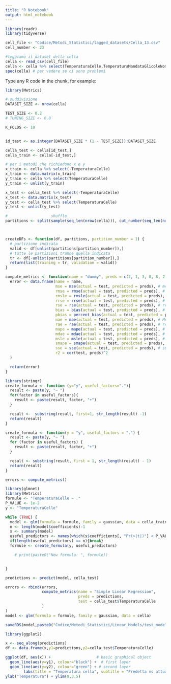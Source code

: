 ```yaml
---
title: "R Notebook"
output: html_notebook
---
```



```r
library(readr)
library(tidyverse)

cell_file <- "Codice/Metodi_Statistici/lagged_datasets/Cella_13.csv"
cell_number <- 23

#leggiamo il dataset della cella
cella <- read_csv(cell_file)
cella <- cella %>% select(TemperaturaCelle,TemperaturaMandataGlicoleNominale, starts_with("TemperaturaCelleP"))
spec(cella) # per vedere se ci sono problemi
```


Type any R code in the chunk, for example:
```r
library(Metrics)

# suddivisione
DATASET_SIZE <- nrow(cella)

TEST_SIZE <- 0.2
# TUNING_SIZE <- 0.8

K_FOLDS <- 10


id_test <- as.integer(DATASET_SIZE * (1 - TEST_SIZE)):DATASET_SIZE

cella_test <- cella[id_test,]
cella_train <- cella[-id_test,]

# per i metodi che richiedono x e y
x_train <- cella %>% select(-TemperaturaCelle)
x_train <- data.matrix(x_train)
y_train <- cella %>% select(TemperaturaCelle)
y_train <- unlist(y_train)

x_test <- cella_test %>% select(-TemperaturaCelle)
x_test <- data.matrix(x_test)
y_test <- cella_test %>% select(TemperaturaCelle)
y_test <- unlist(y_test)

#                   shuffle
partitions <- split(sample(seq_len(nrow(cella))), cut_number(seq_len(nrow(cella)), K_FOLDS, labels = FALSE))



createDFs <- function(df, partitions, partition_number = 1) {
  # partizione indicata
  valid <- df[unlist(partitions[partition_number]),]
  # tutte le partizioni tranne quella indicata
  tr <- df[-unlist(partitions[partition_number]),]
  return(list(training = tr, validation = valid))
}

compute_metrics <- function(name = "dummy", preds = c(2, 1, 3, 8, 8, 2, 3, 6), test = c(7, 3, 4, 5, 6, 8, 5, 6)) {
  error <- data.frame(name = name,
                      mse = mse(actual = test, predicted = preds), # mean square error
                      rmse = rmse(actual = test, predicted = preds), # root mean square error
                      rmsle = rmsle(actual = test, predicted = preds), # root mean square log error
                      rrse = rrse(actual = test, predicted = preds), # root relative square error
                      rse = rse(actual = test, predicted = preds), # relative square error
                      bias = bias(actual = test, predicted = preds), # bias del modello
                      pbias = percent_bias(actual = test, predicted = preds), # percent bias
                      mae = mae(actual = test, predicted = preds), # Mean Absolute Error
                      rae = rae(actual = test, predicted = preds), # relative absolute error
                      mape = mape(actual = test, predicted = preds), # Mean Absolute Percentage Error
                      mdae = mdae(actual = test, predicted = preds), # Median Absolute Different Error
                      msle = msle(actual = test, predicted = preds), # Mean Squared Log Error
                      smape = smape(actual = test, predicted = preds), #symmetric mean absolute percentage error
                      sse = sse(actual = test, predicted = preds), # sum of the squared differences between two numeric vectors
                      r2 = cor(test, preds)^2
  )

  return(error)
}

library(stringr)
create_formula <- function (y="y", useful_factors="."){
  result <- paste(y, "~ ")
  for(factor in useful_factors){
    result <- paste(result, factor, "+")
  }

  result <-  substring(result, first=1, str_length(result) -1)
  return(result)
}

create_formula <- function(y = "y", useful_factors = ".") {
  result <- paste(y, "~ ")
  for (factor in useful_factors) {
    result <- paste(result, factor, "+")
  }

  result <- substring(result, first = 1, str_length(result) - 1)
  return(result)
}

errors <- compute_metrics()
```

```r
library(glmnet)
library(Metrics)
formule <- "TemperaturaCelle ~ ."
P_VALUE <- 1e-2
y <- "TemperaturaCelle"

while (TRUE) {
  model <- glm(formula = formule, family = gaussian, data = cella_train)
  n <- length(model$coefficients)-1
  s <- summary(model)
  useful_predictors <- names(which(s$coefficients[, "Pr(>|t|)"] < P_VALUE)[-1]) # -1 per l-intercept
  if(length(useful_predictors) == n){break}
  formule <- create_formula(y, useful_predictors)

    # print(paste0("New formula: ", formule))


}

predictions <- predict(model, cella_test)

errors <- rbind(errors,
                compute_metrics(name = "Simple Linear Regression",
                                preds = predictions,
                                test = cella_test$TemperaturaCelle
                )
)
model <- glm(formula = formule, family = gaussian, data = cella)
```
```r
saveRDS(model,paste0("Codice/Metodi_Statistici/Linear_Models/test_modello_semplice_cella_", cell_number,".rds"))
```

```r
library(ggplot2)

x <- seq_along(predictions)
df <- data.frame(x,y1=predictions,y2=cella_test$TemperaturaCelle)

ggplot(df, aes(x)) +                    # basic graphical object
  geom_line(aes(y=y1), colour="black") +  # first layer
  geom_line(aes(y=y2), colour="green") + # second layer
        labs(title = "Temperatura cella", subtitle = "Predetta vs attuale") + xlab("Tempo") +
ylab("Temperatura") + ylim(0,3.5)
```

